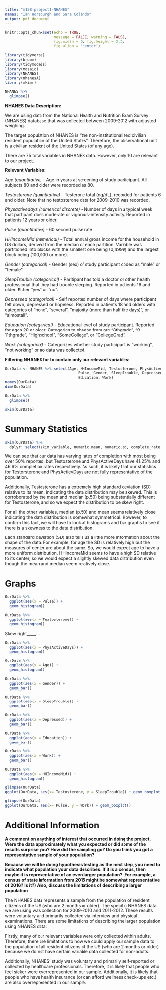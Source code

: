 ```yaml
---
title: "m158-project1-NHANES"
names: "Ian Horsburgh and Sara Colando"
output: pdf_document
---
```


```r
knitr::opts_chunk$set(echo = TRUE, 
                      message = FALSE, warning = FALSE,
                      fig.width = 5, fig.height = 3.5, 
                      fig.align = 'center')

library(tidyverse)
library(broom)
library(tidymodels)
library(mosaic)
library(NHANES)
library(nhanesA)
library(skimr)
```

```r
NHANES %>%
  glimpse()
```

**NHANES Data Description:**

We are using data from the National Health and Nutrition Exam Survey (NHANES) database that was collected between 2009-2012 with adjusted weighing.


The target population of NHANES is "the non-institutionalized civilian resident population of the United States". Therefore, the observational unit is a civilian resident of the United States (of any age).


There are 75 total variables in NHANES data. However, only 10 are relevant to our project.

**Relevant Variables:**

*Age (quantitative)*
- Age in years at screening of study participant. All subjects 80 and older were recorded as 80.

*Testosterone (quantitative)*
- Testerone total (ng/dL), recorded for patients 6 and older. Note that no testosterone data for 2009-2010 was recorded.

*Physactivedays (numerical discrete)*
- Number of days in a typical week that partipant does moderate or vigorous-intensity activity. Reported in patients 12 years or older.

*Pulse (quantitative)*
- 60 second pulse rate

*HHIncomeMid (numerical)*
- Total annual gross income for the household in US dollars, derived from the median of each partition. Variable was partitioned into blocks with the smallest one being (0,4999) and the largest block being (100,000 or more).

*Gender (categorical)*
- Gender (sex) of study participant coded as "male" or "female".

*SleepTrouble (categorical)* 
- Paritipant has told a doctor or other health professional that they had trouble sleeping. Reported in patients 16 and older. Either "yes" or "no".

*Depressed (categorical)*
- Self reported number of days where participant felt down, depressed or hopeless. Reported in patients 18 and olders with categories of "none", "several", "majority (more than half the days)", or "almostall".

*Education (categorical)*
- Educational level of study participant. Reported for ages 20 or older. Categories to choose from are "8thgrade", "9-11thgrade", "Highschool", "SomeCollege", or "CollegeGrad".

*Work (categorical)*
- Categorizes whether study participant is "working", "not working" or no data was collected.

**Filtering NHANES for to contain only our relevant variables:**

```r
OurData <- NHANES %>% select(Age, HHIncomeMid, Testosterone, PhysActiveDays, 
                                 Pulse, Gender, SleepTrouble, Depressed, 
                                 Education, Work)
names(OurData)
dim(OurData)

```

```r
OurData %>%
  glimpse()
```


```r

skim(OurData)

```


# Summary Statistics

```r
skim(OurData) %>%
  dplyr::select(skim_variable, numeric.mean, numeric.sd, complete_rate, numeric.p50)

```

We can see that our data has varying rates of completion with most being over 50% reported, but Testosterone and PhysActiveDays have 41.25% and 46.6% completion rates respectively. As such, it is likely that our statistics for Testorsterone and PhysActievDays are not fully representative of the population.

Additionally, Testosterone has a extremely high standard deviation (SD) relative to its mean, indicating the data distribution may be skewed. This is corroborated by the mean and median (p.50) being substantially different for Testosterone, and so we expect the distribution to be skew right.

For all the other variables, median (p.50) and mean seems relatively close indicating the data distribution is somewhat symmetrical. However, to confirm this fact, we will have to look at histograms and bar graphs to see if there is a skewness to the data distribution. 

Each standard deviation (SD) also tells us a little more information about the shape of the data. For example, for age the SD is relatively high but the measures of center are about the same. So, we would expect age to have a more uniform distribution. HHincomeMid seems to have a high SD relative to its center, so we would expect a slightly skewed data distribution even though the mean and median seem relatively close.

# Graphs


```r
OurData %>%
  ggplot(aes(x = Pulse)) +
  geom_histogram()
```

```r
OurData %>%
  ggplot(aes(x = Testosterone)) + 
  geom_histogram() 
```

Skew right,____...

```r
OurData %>%
  ggplot(aes(x = PhysActiveDays)) + 
  geom_histogram()
```

```r
OurData %>%
  ggplot(aes(x = Age)) +
  geom_histogram()  
```

```r
OurData %>%
  ggplot(aes(x = Gender)) + 
  geom_bar() 
```

```r
OurData %>%
  ggplot(aes(x = SleepTrouble)) + 
  geom_bar()
```

```r
OurData %>%
  ggplot(aes(x = Depressed)) + 
  geom_bar()
```

```r
OurData %>%
  ggplot(aes(x = Education)) + 
  geom_bar()  
```

```r
OurData %>%
  ggplot(aes(x = Work)) + 
  geom_bar()
```


```r
OurData %>%
  ggplot(aes(x = HHIncomeMid)) +
  geom_histogram()
```


```r
glimpse(OurData)
ggplot(OurData, aes(x= Testosterone, y = SleepTrouble)) + geom_boxplot()
```  

```r
glimpse(OurData)
ggplot(OurData, aes(x= Pulse, y = Work)) + geom_boxplot()
```  


# Additional Information

**A comment on anything of interest that occurred in doing the project. Were the data approximately what you expected or did some of the results surprise you? How did the sampling
go? Do you think you got a representative sample of your population?**

**Because we will be doing hypothesis testing as the next step, you need to indicate what
population your data describes. If it is a census, then maybe it is representative of an even
larger population? (For example, a census of state information from 2015 might be somewhat
representative of 2016? Is it?) Also, discuss the limitations of describing a larger population**

The NHANES data represents a sample from the population of resident citizens of the US (who are 2 months or older). The specific NHANES data we are using was collection for 2009-2010 and 2011-2012. These results were voluntary and primarily collected via interview and physical examinations. There are some limitations of describing the larger population using NHANES data: 

Firstly, many of our relevant variables were only collected within adults. Therefore, there are limitations to how we could apply our sample data to the population of all resident citizens of the US (who are 2 months or older) because we do not have certain variable data collected for non-adults. 

Additionally, NHANES' study was voluntary and primarily self-reported or collected by healthcare professionals. Therefore, it is likely that people who feel sicker were overrepresented in our sample. Additionally, it is likely that people who have health insurance (or can afford wellness check-ups etc.) are also overrepresented in our sample. 


